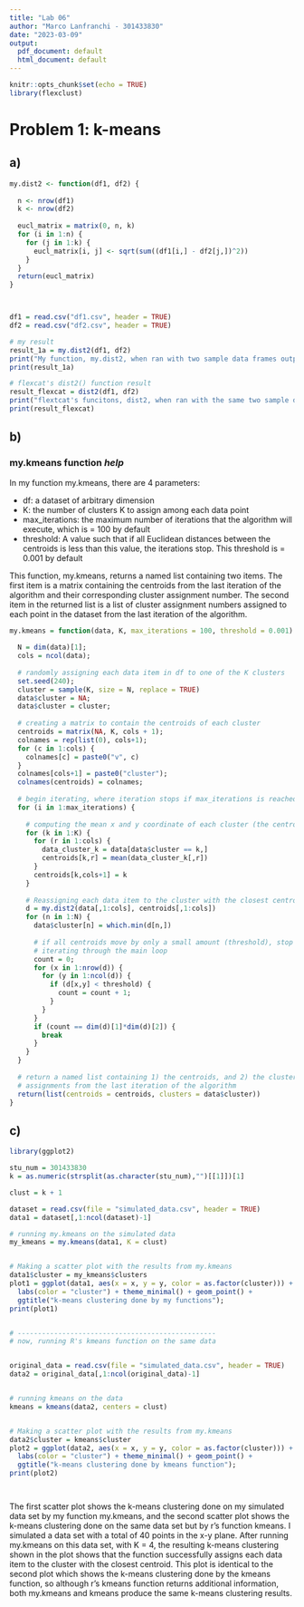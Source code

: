 ```yaml
---
title: "Lab 06"
author: "Marco Lanfranchi - 301433830"
date: "2023-03-09"
output:
  pdf_document: default
  html_document: default
---
```


```r
knitr::opts_chunk$set(echo = TRUE)
library(flexclust)
```

# Problem 1: k-means

## a)

```r

my.dist2 <- function(df1, df2) {
  
  n <- nrow(df1)
  k <- nrow(df2)
  
  eucl_matrix = matrix(0, n, k)
  for (i in 1:n) {
    for (j in 1:k) {
      eucl_matrix[i, j] <- sqrt(sum((df1[i,] - df2[j,])^2))
    }
  }
  return(eucl_matrix)
}



df1 = read.csv("df1.csv", header = TRUE)
df2 = read.csv("df2.csv", header = TRUE)

# my result 
result_1a = my.dist2(df1, df2)
print("My function, my.dist2, when ran with two sample data frames outputs:")
print(result_1a)

# flexcat's dist2() function result
result_flexcat = dist2(df1, df2)
print("flextcat's funcitons, dist2, when ran with the same two sample data frames outputs:")
print(result_flexcat)

```

## b)

### my.kmeans function *help*

In my function my.kmeans, there are 4 parameters:

-   df: a dataset of arbitrary dimension
-   K: the number of clusters K to assign among each data point
-   max_iterations: the maximum number of iterations that the algorithm will execute, which is = 100 by default
-   threshold: A value such that if all Euclidean distances between the centroids is less than this value, the iterations stop. This threshold is = 0.001 by default

This function, my.kmeans, returns a named list containing two items. The first item is a matrix containing the centroids from the last iteration of the algorithm and their corresponding cluster assignment number. The second item in the returned list is a list of cluster assignment numbers assigned to each point in the dataset from the last iteration of the algorithm.

```r

my.kmeans = function(data, K, max_iterations = 100, threshold = 0.001) {
  
  N = dim(data)[1]; 
  cols = ncol(data);
  
  # randomly assigning each data item in df to one of the K clusters
  set.seed(240);
  cluster = sample(K, size = N, replace = TRUE)
  data$cluster = NA;
  data$cluster = cluster;
 
  # creating a matrix to contain the centroids of each cluster
  centroids = matrix(NA, K, cols + 1);
  colnames = rep(list(0), cols+1);
  for (c in 1:cols) {
    colnames[c] = paste0("v", c)
  }
  colnames[cols+1] = paste0("cluster");
  colnames(centroids) = colnames;
  
  # begin iterating, where iteration stops if max_iterations is reached 
  for (i in 1:max_iterations) {
  
    # computing the mean x and y coordinate of each cluster (the centroids)
    for (k in 1:K) {
      for (r in 1:cols) {
        data_cluster_k = data[data$cluster == k,]
        centroids[k,r] = mean(data_cluster_k[,r])
      }
      centroids[k,cols+1] = k
    }
    
    # Reassigning each data item to the cluster with the closest centroid
    d = my.dist2(data[,1:cols], centroids[,1:cols])
    for (n in 1:N) {
      data$cluster[n] = which.min(d[n,])
      
      # if all centroids move by only a small amount (threshold), stop
      # iterating through the main loop
      count = 0;
      for (x in 1:nrow(d)) {
        for (y in 1:ncol(d)) {
          if (d[x,y] < threshold) {
            count = count + 1;
          }
        }
      }
      if (count == dim(d)[1]*dim(d)[2]) {
        break
      }
    }
  }
  
  # return a named list containing 1) the centroids, and 2) the cluster
  # assignments from the last iteration of the algorithm
  return(list(centroids = centroids, clusters = data$cluster))
}


```

## c)

```r
library(ggplot2)

stu_num = 301433830
k = as.numeric(strsplit(as.character(stu_num),"")[[1]])[1]

clust = k + 1

dataset = read.csv(file = "simulated_data.csv", header = TRUE)
data1 = dataset[,1:ncol(dataset)-1]

# running my.kmeans on the simulated data
my_kmeans = my.kmeans(data1, K = clust)


# Making a scatter plot with the results from my.kmeans
data1$cluster = my_kmeans$clusters
plot1 = ggplot(data1, aes(x = x, y = y, color = as.factor(cluster))) + 
  labs(color = "cluster") + theme_minimal() + geom_point() +
  ggtitle("k-means clustering done by my functions");
print(plot1)


# -------------------------------------------------
# now, running R's kmeans function on the same data


original_data = read.csv(file = "simulated_data.csv", header = TRUE)
data2 = original_data[,1:ncol(original_data)-1]


# running kmeans on the data
kmeans = kmeans(data2, centers = clust)


# Making a scatter plot with the results from my.kmeans
data2$cluster = kmeans$cluster
plot2 = ggplot(data2, aes(x = x, y = y, color = as.factor(cluster))) + 
  labs(color = "cluster") + theme_minimal() + geom_point() + 
  ggtitle("k-means clustering done by kmeans function");
print(plot2)




```

The first scatter plot shows the k-means clustering done on my simulated data set by my function my.kmeans, and the second scatter plot shows the k-means clustering done on the same data set but by r's function kmeans. I simulated a data set with a total of 40 points in the x-y plane. After running my.kmeans on this data set, with K = 4, the resulting k-means clustering shown in the plot shows that the function successfully assigns each data item to the cluster with the closest centroid. This plot is identical to the second plot which shows the k-means clustering done by the kmeans function, so although r's kmeans function returns additional information, both my.kmeans and kmeans produce the same k-means clustering results.
